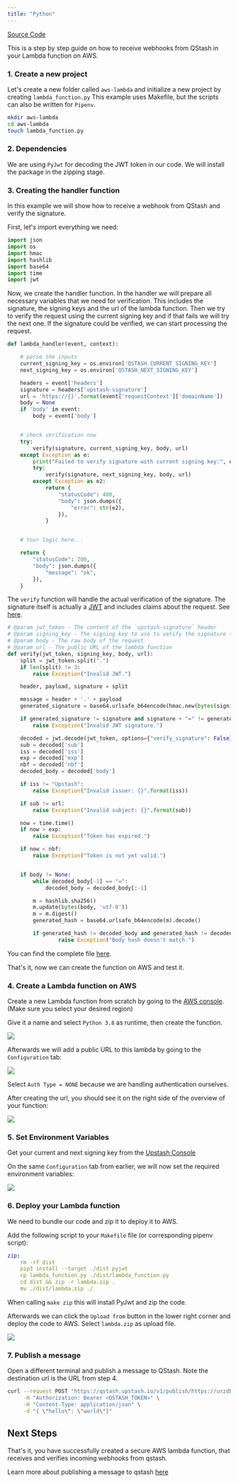 ```yaml
---
title: "Python"
---
```


[Source Code](https://github.com/upstash/qstash-examples/tree/main/aws-lambda/python-example)

This is a step by step guide on how to receive webhooks from QStash in your
Lambda function on AWS.

### 1. Create a new project

Let's create a new folder called `aws-lambda` and initialize a new project by
creating `lambda_function.py` This example uses Makefile, but the scripts can
also be written for `Pipenv`.

```bash
mkdir aws-lambda
cd aws-lambda
touch lambda_function.py
```

### 2. Dependencies

We are using `PyJwt` for decoding the JWT token in our code. We will install the
package in the zipping stage.

### 3. Creating the handler function

In this example we will show how to receive a webhook from QStash and verify the
signature.

First, let's import everything we need:

```python
import json
import os
import hmac
import hashlib
import base64
import time
import jwt
```

Now, we create the handler function. In the handler we will prepare all
necessary variables that we need for verification. This includes the signature,
the signing keys and the url of the lambda function. Then we try to verify the
request using the current signing key and if that fails we will try the next
one. If the signature could be verified, we can start processing the request.

```python
def lambda_handler(event, context):

    # parse the inputs
    current_signing_key = os.environ['QSTASH_CURRENT_SIGNING_KEY']
    next_signing_key = os.environ['QSTASH_NEXT_SIGNING_KEY']

    headers = event['headers']
    signature = headers['upstash-signature']
    url = 'https://{}'.format(event['requestContext']['domainName'])
    body = None
    if 'body' in event:
        body = event['body']


    # check verification now
    try:
        verify(signature, current_signing_key, body, url)
    except Exception as e:
        print("Failed to verify signature with current signing key:", e)
        try:
            verify(signature, next_signing_key, body, url)
        except Exception as e2:
            return {
                "statusCode": 400,
                "body": json.dumps({
                    "error": str(e2),
                }),
            }


    # Your logic here...

    return {
        "statusCode": 200,
        "body": json.dumps({
            "message": "ok",
        }),
    }
```

The `verify` function will handle the actual verification of the signature. The
signature itself is actually a [JWT](https://jwt.io) and includes claims about
the request. See [here](/qstash/features/security#claims).

```python
# @param jwt_token - The content of the `upstash-signature` header
# @param signing_key - The signing key to use to verify the signature (Get it from Upstash Console)
# @param body - The raw body of the request
# @param url - The public URL of the lambda function
def verify(jwt_token, signing_key, body, url):
    split = jwt_token.split(".")
    if len(split) != 3:
        raise Exception("Invalid JWT.")

    header, payload, signature = split

    message = header + '.' + payload
    generated_signature = base64.urlsafe_b64encode(hmac.new(bytes(signing_key, 'utf-8'), bytes(message, 'utf-8'), digestmod=hashlib.sha256).digest()).decode()

    if generated_signature != signature and signature + "=" != generated_signature :
        raise Exception("Invalid JWT signature.")

    decoded = jwt.decode(jwt_token, options={"verify_signature": False})
    sub = decoded['sub']
    iss = decoded['iss']
    exp = decoded['exp']
    nbf = decoded['nbf']
    decoded_body = decoded['body']

    if iss != "Upstash":
        raise Exception("Invalid issuer: {}".format(iss))

    if sub != url:
        raise Exception("Invalid subject: {}".format(sub))

    now = time.time()
    if now > exp:
        raise Exception("Token has expired.")

    if now < nbf:
        raise Exception("Token is not yet valid.")


    if body != None:
        while decoded_body[-1] == "=":
            decoded_body = decoded_body[:-1]

        m = hashlib.sha256()
        m.update(bytes(body, 'utf-8'))
        m = m.digest()
        generated_hash = base64.urlsafe_b64encode(m).decode()

        if generated_hash != decoded_body and generated_hash != decoded_body + "=" :
                raise Exception("Body hash doesn't match.")
```

You can find the complete file
[here](https://github.com/upstash/qstash-examples/tree/main/aws-lambda/python-example/lambda_function.py).

That's it, now we can create the function on AWS and test it.

### 4. Create a Lambda function on AWS

Create a new Lambda function from scratch by going to the
[AWS console](https://us-east-1.console.aws.amazon.com/lambda/home?region=us-east-1#/create/function).
(Make sure you select your desired region)

Give it a name and select `Python 3.8` as runtime, then create the function.

<Frame>
  <img src="/img/qstash/aws/python/create_lambda.png" />
</Frame>

Afterwards we will add a public URL to this lambda by going to the
`Configuration` tab:

<Frame>
  <img src="/img/qstash/aws/create_url.png" />
</Frame>

Select `Auth Type = NONE` because we are handling authentication ourselves.

After creating the url, you should see it on the right side of the overview of
your function:

<Frame>
  <img src="/img/qstash/aws/python/overview.png" />
</Frame>

### 5. Set Environment Variables

Get your current and next signing key from the
[Upstash Console](https://console.upstash.com/qstash)

On the same `Configuration` tab from earlier, we will now set the required
environment variables:

<Frame>
  <img src="/img/qstash/aws/environment.png" />
</Frame>

### 6. Deploy your Lambda function

We need to bundle our code and zip it to deploy it to AWS.

Add the following script to your `Makefile` file (or corresponding pipenv
script):

```yaml
zip:
    rm -rf dist
	pip3 install --target ./dist pyjwt
	cp lambda_function.py ./dist/lambda_function.py
	cd dist && zip -r lambda.zip .
	mv ./dist/lambda.zip ./
```

When calling `make zip` this will install PyJwt and zip the code.

Afterwards we can click the `Upload from` button in the lower right corner and
deploy the code to AWS. Select `lambda.zip` as upload file.

<Frame>
  <img src="/img/qstash/aws/upload.png" />
</Frame>

### 7. Publish a message

Open a different terminal and publish a message to QStash. Note the destination
url is the URL from step 4.

```bash
curl --request POST "https://qstash.upstash.io/v1/publish/https://urzdbfn4et56vzeasu3fpcynym0zerme.lambda-url.eu-west-1.on.aws" \
     -H "Authorization: Bearer <QSTASH_TOKEN>" \
     -H "Content-Type: application/json" \
     -d "{ \"hello\": \"world\"}"
```

## Next Steps

That's it, you have successfully created a secure AWS lambda function, that
receives and verifies incoming webhooks from qstash.

Learn more about publishing a message to qstash [here](/qstash/howto/publishing)
